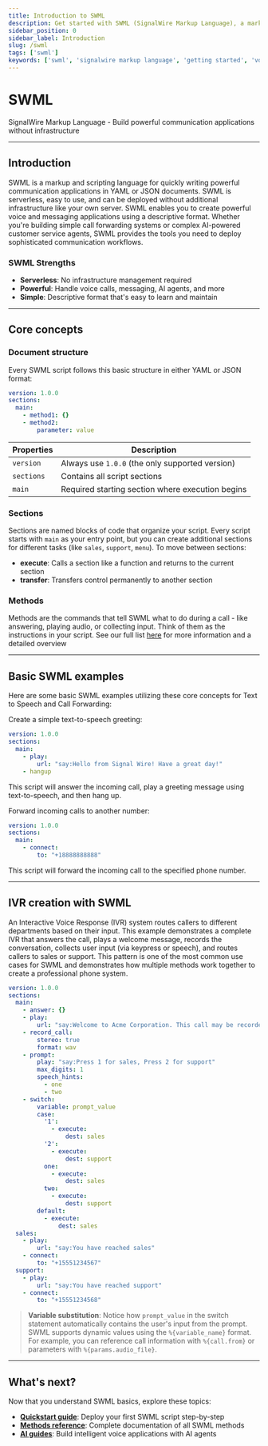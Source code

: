 ```yaml
---
title: Introduction to SWML
description: Get started with SWML (SignalWire Markup Language), a markup and scripting language for quickly writing powerful communication applications in YAML or JSON documents.
sidebar_position: 0
sidebar_label: Introduction
slug: /swml
tags: ['swml']
keywords: ['swml', 'signalwire markup language', 'getting started', 'voice applications', 'yaml', 'json']
---
```



# SWML

<Subtitle>SignalWire Markup Language - Build powerful communication applications without infrastructure</Subtitle>

***

## Introduction

SWML is a markup and scripting language for quickly writing powerful communication applications in YAML or JSON documents. SWML is serverless, easy to use, and can be deployed without additional infrastructure like your own server. SWML enables you to create powerful voice and messaging applications using a descriptive format. Whether you're building simple call forwarding systems or complex AI-powered customer service agents, SWML provides the tools you need to deploy sophisticated communication workflows.

### SWML Strengths

- **Serverless**: No infrastructure management required
- **Powerful**: Handle voice calls, messaging, AI agents, and more
- **Simple**: Descriptive format that's easy to learn and maintain

***

## Core concepts

### Document structure

Every SWML script follows this basic structure in either YAML or JSON format:

```yaml andJson
version: 1.0.0
sections:
  main:
    - method1: {}
    - method2:
        parameter: value
```

| Properties | Description |
|-----------|-------------|
| `version` | Always use `1.0.0` (the only supported version) |
| `sections` | Contains all script sections |
| `main` | Required starting section where execution begins |


### Sections

Sections are named blocks of code that organize your script. Every script starts with `main` as your entry point, but you can create additional sections for different tasks (like `sales`, `support`, `menu`). To move between sections:

- **execute**: Calls a section like a function and returns to the current section
- **transfer**: Transfers control permanently to another section

### Methods

Methods are the commands that tell SWML what to do during a call - like answering, playing audio, or collecting input. Think of them as the instructions in your script. See our full list [here](/swml/methods) for more information and a detailed overview

***

## Basic SWML examples

Here are some basic SWML examples utilizing these core concepts for Text to Speech and Call Forwarding:

<Tabs>
<TabItem value="text-to-speech" label="Text to Speech">

Create a simple text-to-speech greeting:

```yaml andJson
version: 1.0.0
sections:
  main:
    - play:
        url: "say:Hello from Signal Wire! Have a great day!"
    - hangup
```

This script will answer the incoming call, play a greeting message using text-to-speech, and then hang up.

</TabItem>
<TabItem value="call-forwarding" label="Call Forwarding">

Forward incoming calls to another number:

```yaml andJson
version: 1.0.0
sections:
  main:
    - connect:
        to: "+18888888888"
```

This script will forward the incoming call to the specified phone number.

</TabItem>
</Tabs>

***

## IVR creation with SWML

An Interactive Voice Response (IVR) system routes callers to different departments based on their input. This example demonstrates a complete IVR that answers the call, plays a welcome message, records the conversation, collects user input (via keypress or speech), and routes callers to sales or support. This pattern is one of the most common use cases for SWML and demonstrates how multiple methods work together to create a professional phone system.

```yaml andJson
version: 1.0.0
sections:
  main:
    - answer: {}
    - play:
        url: "say:Welcome to Acme Corporation. This call may be recorded."
    - record_call:
        stereo: true
        format: wav
    - prompt:
        play: "say:Press 1 for sales, Press 2 for support"
        max_digits: 1
        speech_hints:
          - one
          - two
    - switch:
        variable: prompt_value
        case:
          '1':
            - execute:
                dest: sales
          '2':
            - execute:
                dest: support
          one:
            - execute:
                dest: sales
          two:
            - execute:
                dest: support
        default:
          - execute:
              dest: sales
  sales:
    - play:
        url: "say:You have reached sales"
    - connect:
        to: "+15551234567"
  support:
    - play:
        url: "say:You have reached support"
    - connect:
        to: "+15551234568"
```

> **Variable substitution**: Notice how `prompt_value` in the switch statement automatically contains the user's input from the prompt. SWML supports dynamic values using the `%{variable_name}` format. For example, you can reference call information with `%{call.from}` or parameters with `%{params.audio_file}`.

***

## What's next?

Now that you understand SWML basics, explore these topics:

- **[Quickstart guide](/swml/quickstart)**: Deploy your first SWML script step-by-step
- **[Methods reference](/swml/methods)**: Complete documentation of all SWML methods
- **[AI guides](/swml/guides/ai)**: Build intelligent voice applications with AI agents

